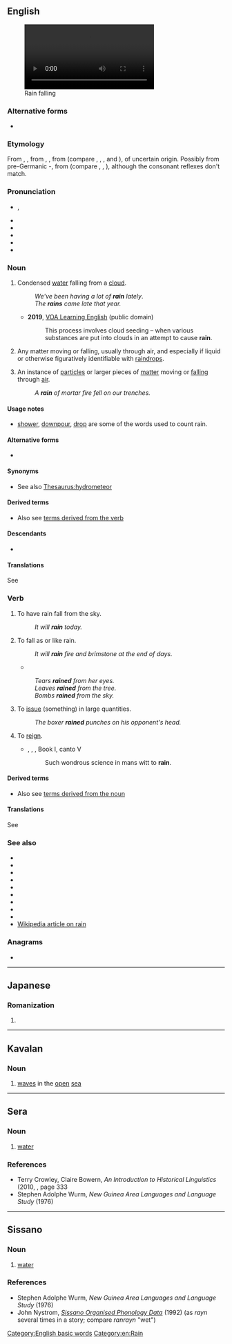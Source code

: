 {{also|Rain|ràin|räin}}
==English==
[[File:Averse de pluie.webm|thumb|right|Rain falling]]

===Alternative forms===
* {{alter|en|rayne||obsolete}}

===Etymology===
From {{inh|en|enm|reyn}}, {{m|enm|rein}}, from {{inh|en|ang|rēn}}, {{m|ang|reġn||rain}}, from {{inh|en|gem-pro|*regną||rain}} (compare {{cog|fy|rein}}, {{cog|nl|regen}}, {{cog|de|Regen}}, {{cog|da|-}} and {{cog|no|regn}}), of uncertain origin. Possibly from pre-Germanic {{m|ine-pro|*Hréǵ-no}}-, from {{inh|en|ine-pro|*Hreǵ-||to flow}} (compare {{cog|la|rigō||wet, soak}}, {{cog|lt|rõki||drizzling rain}}, {{cog|sq|rrjedh||to flow, drip}}), although the consonant reflexes don't match.

===Pronunciation===
* {{enPR|rān}}, {{IPA|en|/ɹeɪn/}}
* {{audio|en|en-us-rain.ogg|Audio (US)}}
* {{audio|en|En-uk-rain.ogg|Audio (UK)}}
* {{audio|en|LL-Q1860 (eng)-Back ache-rain.wav|Audio}}
* {{rhymes|en|eɪn}}
* {{homophones|en|reign|rein}}

===Noun===
{{en-noun|-|s}}

# Condensed [[water]] falling from a [[cloud]].
#: ''We've been having a lot of '''rain''' lately''.
#: ''The '''rains''' came late that year.''
#* '''2019''', [https://web.archive.org/web/20190311070055/https://learningenglish.voanews.com/a/south-korea-proposes-rain-project-with-china-to-cut-pollution/4819207.html VOA Learning English] (public domain)
#*: This process involves cloud seeding – when various substances are put into clouds in an attempt to cause '''rain'''.
#*:: {{audio|en|This process involves cloud seeding – when various substances are put into clouds in an attempt to cause rain.ogg|Audio (US)}}
# {{lb|en|figuratively}} Any matter moving or falling, usually through air, and especially if liquid or otherwise figuratively identifiable with [[raindrop]]s.
# {{lb|en|figuratively}} An instance of [[particle]]s or larger pieces of [[matter]] moving or [[fall]]ing through [[air]].
#: ''A '''rain''' of mortar fire fell on our trenches.''

====Usage notes====
* [[shower]], [[downpour]], [[drop]] are some of the words used to count rain.

====Alternative forms====
* {{l|en|raygne}} {{qualifier|obsolete}}

====Synonyms====
* See also [[Thesaurus:hydrometeor]]

====Derived terms====
<span id="NounDT"><!--Terms derived from the NOUN--></span>
* Also see [[#VerbDT|terms derived from the verb]]
{{der4|en
|rainband
|rain barrel
|rainbird
|rain bomb
|rainboot
|rainbow
|[[rain check]], [[raincheck]], [[rain cheque]]
|rain cloud
|rain collar
|rain crow
|raincoat
|rain dance
|rain day
|rain delay
|raindrop
|rainfall
|rainforest
|rain frog
|rain garden
|rain gauge
|rain hat
|rainish
|rainjacket
|rain lamp
|rainmaker
|rain man
|rain or shine
|rainproof
|rain-slickened
|rain shadow
|[[rainsoaked]], [[rain-soaked]]
|rain tree
|rainwash
|rainwater
|rainwear
|rainy
}}

====Descendants====
* {{desc|srn|alen}}

====Translations====
See {{section link|rain/translations#Noun}}

===Verb===
{{en-verb}}

# {{lb|en|impersonal}} To have rain fall from the sky.
#: ''It will '''rain''' today.''
# {{lb|en|intransitive}} To fall as or like rain.
#: ''It will '''rain''' fire and brimstone at the end of days.''
#* {{RQ:Shakespeare 12|V|i|passage=The rain it '''raineth''' every day.}}
#: ''Tears '''rained''' from her eyes.''
#: ''Leaves '''rained''' from the tree.''
#: ''Bombs '''rained''' from the sky.''
# {{lb|en|transitive}} To [[issue]] (something) in large quantities.
#: ''The boxer '''rained''' punches on his opponent's head.''
# {{lb|en|obsolete}} To [[reign]].
#* {{rfdate|en}}, {{w|Edmund Spenser}}, ''{{w|Faerie Queene}}'', Book I, canto V
#*: Such wondrous science in mans witt to '''rain'''.

====Derived terms====
<!--Terms derived from the VERB-->
* Also see [[#NounDT|terms derived from the noun]] <span id="VerbDT"></span>
{{der4|en
|berain
|it never rains but it pours
|[[rain cats and dogs]], [[rain dogs and cats]]
|rain down
|rain fire and brimstone
|rain off <!--be cancelled because of rain-->
|rain pitchforks
}}

====Translations====
See {{section link|rain/translations#Verb}}

===See also===
* {{l|en|drizzle}}
* {{l|en|hail}}
* {{l|en|mizzle}}
* {{l|en|precipitation}}
* {{l|en|serein}}
* {{l|en|shower}}
* {{l|en|sleet}}
* {{l|en|snow}}
* {{l|en|storm}}
* [[w:Rain|Wikipedia article on rain]]

===Anagrams===
* {{anagrams|en|a=ainr|ARIN|Arin|Iran|NIRA|Nair|RNAi|Rani|Rian|Rina|arni|rani}}

[[Category:English basic words]]
[[Category:en:Rain]]
{{topics|en|Atmospheric phenomena}}

----

==Japanese==

===Romanization===
{{ja-romaji}}

# {{ja-romanization of|ライン}}

----

==Kavalan==

===Noun===
{{head|ckv|noun}}

# [[wave]]s in the [[open]] [[sea]]

----

==Sera==

===Noun===
{{head|sry|noun}}

# [[water]]

===References===
* Terry Crowley, Claire Bowern, ''An Introduction to Historical Linguistics'' (2010, {{ISBN|0195365542}}, page 333
* Stephen Adolphe Wurm, ''New Guinea Area Languages and Language Study'' (1976)

----

==Sissano==

===Noun===
{{head|sso|noun}}

# [[water]]

===References===
* Stephen Adolphe Wurm, ''New Guinea Area Languages and Language Study'' (1976)
* John Nystrom, ''[https://web.archive.org/web/20151012195346/http://www-01.sil.org/pacific/png/pubs/928474542264/Sissano.pdf Sissano Organised Phonology Data]'' (1992) (as ''rayn'' several times in a story; compare ''ranrayn'' "wet")
